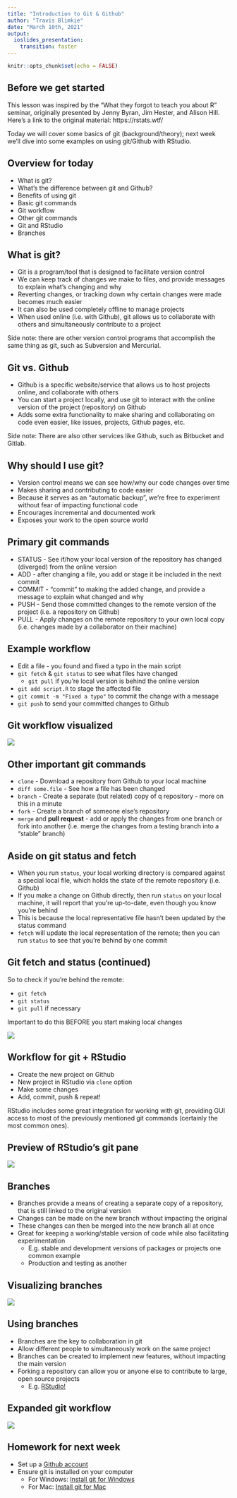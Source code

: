 ```yaml
---
title: "Introduction to Git & Github"
author: "Travis Blimkie"
date: "March 10th, 2021"
output: 
  ioslides_presentation:
    transition: faster
---
```


```r
knitr::opts_chunk$set(echo = FALSE)
```


## Before we get started

This lesson was inspired by the "What they forgot to teach you about R" seminar,
originally presented by Jenny Byran, Jim Hester, and Alison Hill. Here's a link
to the original material: https://rstats.wtf/

Today we will cover some basics of git (background/theory); next week we'll dive
into some examples on using git/Github with RStudio.


## Overview for today

- What is git?
- What's the difference between git and Github?
- Benefits of using git
- Basic git commands
- Git workflow
- Other git commands
- Git and RStudio
- Branches


## What is git?

- Git is a program/tool that is designed to facilitate version control
- We can keep track of changes we make to files, and provide messages to explain
what's changing and why
- Reverting changes, or tracking down why certain changes were made becomes much 
easier
- It can also be used completely offline to manage projects
- When used online (i.e. with Github), git allows us to collaborate with others
and simultaneously contribute to a project

Side note: there are other version control programs that accomplish the same
thing as git, such as Subversion and Mercurial.


## Git vs. Github

- Github is a specific website/service that allows us to host projects online,
and collaborate with others
- You can start a project locally, and use git to interact with the online
version of the project (repository) on Github
- Adds some extra functionality to make sharing and collaborating on code even
easier, like issues, projects, Github pages, etc.

Side note: There are also other services like Github, such as Bitbucket and
Gitlab.


## Why should I use git?

- Version control means we can see how/why our code changes over time
- Makes sharing and contributing to code easier
- Because it serves as an "automatic backup", we're free to experiment without
fear of impacting functional code
- Encourages incremental and documented work
- Exposes your work to the open source world


## Primary git commands

- STATUS - See if/how your local version of the repository has changed
(diverged) from the online version
- ADD - after changing a file, you add or stage it be included in the next
commit
- COMMIT - "commit" to making the added change, and provide a message to explain
what changed and why
- PUSH - Send those committed changes to the remote version of the project (i.e.
a repository on Github)
- PULL - Apply changes on the remote repository to your own local copy (i.e.
changes made by a collaborator on their machine)


## Example workflow

- Edit a file - you found and fixed a typo in the main script
- `git fetch` & `git status` to see what files have changed
  - `git pull` if you're local version is behind the online version
- `git add script.R` to stage the affected file
- `git commit -m "Fixed a typo"` to commit the change with a message
- `git push` to send your committed changes to Github


## Git workflow visualized
![](basic_git_workflow.png)


## Other important git commands

- `clone` - Download a repository from Github to your local machine
- `diff some.file` - See how a file has been changed
- `branch` - Create a separate (but related) copy of q repository - more
on this in a minute
- `fork` - Create a branch of someone else's repository
- `merge` and **pull request** - add or apply the changes from one branch or
fork into another (i.e. merge the changes from a testing branch into a "stable"
branch)


## Aside on git status and fetch

- When you run `status`, your local working directory is compared against a
special local file, which holds the state of the remote repository (i.e.
Github)
- If you make a change on Github directly, then run `status` on your local
machine, it will report that you're up-to-date, even though you know you're
behind
- This is because the local representative file hasn't been updated by the
status command
- `fetch` will update the local representation of the remote; then you can run
`status` to see that you're behind by one commit


## Git fetch and status (continued)

So to check if you're behind the remote:

- `git fetch`
- `git status`
- `git pull` if necessary

Important to do this BEFORE you start making local changes

![](basic_git_workflow2.png)


## Workflow for git + RStudio

- Create the new project on Github
- New project in RStudio via `clone` option
- Make some changes
- Add, commit, push & repeat!

RStudio includes some great integration for working with git, providing GUI
access to most of the previously mentioned git commands (certainly the most
common ones).


## Preview of RStudio's git pane

![](rstudio_git_pane.png)


## Branches

- Branches provide a means of creating a separate copy of a repository, that is
still linked to the original version
- Changes can be made on the new branch without impacting the original
- These changes can then be merged into the new branch all at once
- Great for keeping a working/stable version of code while also facilitating 
experimentation
  - E.g. stable and development versions of packages or projects one common
  example
  - Production and testing as another


## Visualizing branches

![](git_branches.png)


## Using branches

- Branches are the key to collaboration in git
- Allow different people to simultaneously work on the same project
- Branches can be created to implement new features, without impacting the main
version 
- Forking a repository can allow you or anyone else to contribute to large, 
open source projects
  - E.g. [RStudio!](https://github.com/rstudio/rstudio)


## Expanded git workflow
![](expanded_git_workflow.png)

  
## Homework for next week

- Set up a [Github account](https://github.com/join)
- Ensure git is installed on your computer
  - For Windows: [Install git for Windows](https://git-scm.com/download/win)
  - For Mac: [Install git for Mac](https://git-scm.com/download/mac)
